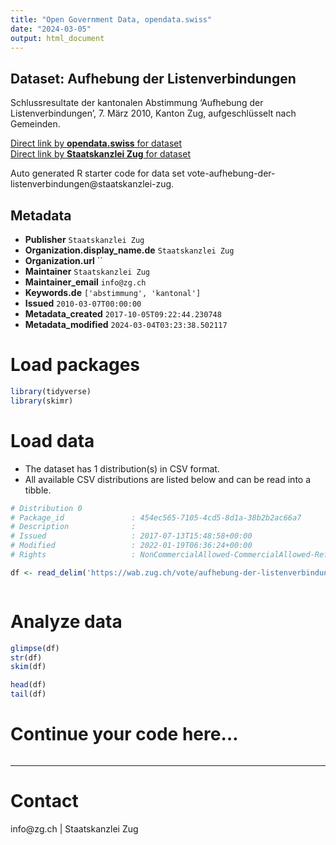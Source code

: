 ```yaml
---
title: "Open Government Data, opendata.swiss"
date: "2024-03-05"
output: html_document
---
```


## Dataset: Aufhebung der Listenverbindungen

Schlussresultate der kantonalen Abstimmung 'Aufhebung der Listenverbindungen', 7. März 2010, Kanton Zug, aufgeschlüsselt nach Gemeinden.

[Direct link by **opendata.swiss** for dataset](https://opendata.swiss/de/dataset/aufhebung-der-listenverbindungen)<br>
[Direct link by **Staatskanzlei Zug** for dataset](https://wab.zug.ch/vote/aufhebung-der-listenverbindungen/data)

Auto generated R starter code for data set vote-aufhebung-der-listenverbindungen@staatskanzlei-zug.

## Metadata

- **Publisher** `Staatskanzlei Zug`
- **Organization.display_name.de** `Staatskanzlei Zug`
- **Organization.url** ``
- **Maintainer** `Staatskanzlei Zug`
- **Maintainer_email** `info@zg.ch`
- **Keywords.de** `['abstimmung', 'kantonal']`
- **Issued** `2010-03-07T00:00:00`
- **Metadata_created** `2017-10-05T09:22:44.230748`
- **Metadata_modified** `2024-03-04T03:23:38.502117`


# Load packages

```r

library(tidyverse)
library(skimr)

```

# Load data

-   The dataset has 1 distribution(s) in CSV format.
-   All available CSV distributions are listed below and can be read into a tibble.

```r

# Distribution 0
# Package_id               : 454ec565-7105-4cd5-8d1a-38b2b2ac66a7
# Description              : 
# Issued                   : 2017-07-13T15:48:58+00:00
# Modified                 : 2022-01-19T06:36:24+00:00
# Rights                   : NonCommercialAllowed-CommercialAllowed-ReferenceRequired

df <- read_delim('https://wab.zug.ch/vote/aufhebung-der-listenverbindungen/data-csv')



```

# Analyze data

```r

glimpse(df)
str(df)
skim(df)

head(df)
tail(df)

```

# Continue your code here...

```r

```

------------------------------------------------------------------------

# Contact

info@zg.ch | Staatskanzlei Zug
